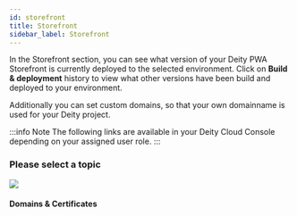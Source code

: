 ```yaml
---
id: storefront
title: Storefront
sidebar_label: Storefront
---
```



In the Storefront section, you can see what version of your Deity PWA Storefront is currently deployed to the selected environment. Click on **Build & deployment** history to view what other versions have been build and deployed to your environment.

Additionally you can set custom domains, so that your own domainname is used for your Deity project.

:::info Note
The following links are available in your Deity Cloud Console depending on your assigned user role.
:::

### Please select a topic
<div className="flex mb80 brighten">
  <Card to="/console/storefront/domains">
    <img src="/img/icons/shield.svg" />
    <h4>Domains & Certificates</h4>
    <p></p>
  </Card>
</div>